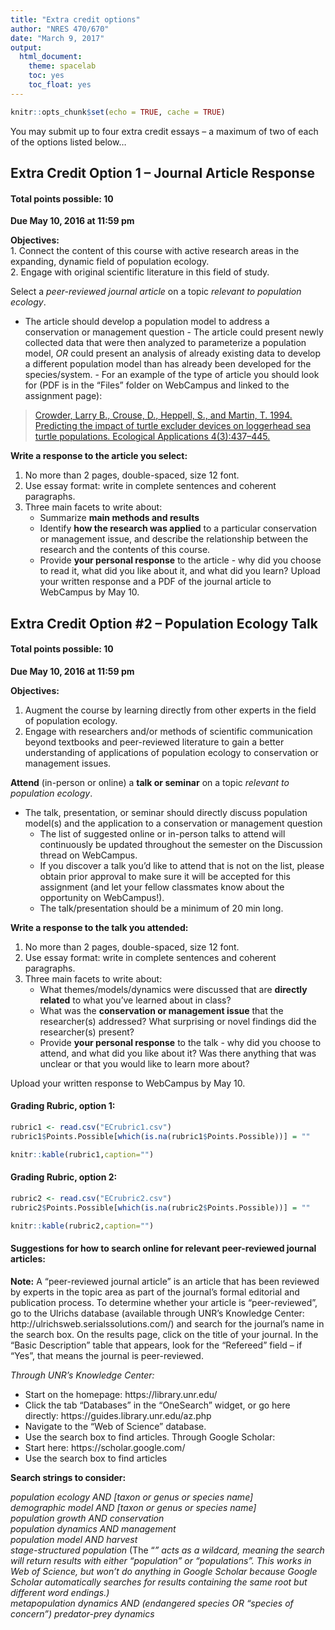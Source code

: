 ```yaml
---
title: "Extra credit options"
author: "NRES 470/670"
date: "March 9, 2017"
output: 
  html_document: 
    theme: spacelab
    toc: yes
    toc_float: yes
---
```


```r
knitr::opts_chunk$set(echo = TRUE, cache = TRUE)
```

You may submit up to four extra credit essays -- a maximum of two of each of the options listed below... 

## Extra Credit Option 1 -- Journal Article Response

#### Total points possible: 10

**Due May 10, 2016 at 11:59 pm**

**Objectives:**  
1. Connect the content of this course with active research areas in the expanding, dynamic field of population ecology.   
2. Engage with original scientific literature in this field of study.      

Select a *peer-reviewed journal article* on a topic _relevant to population ecology_.    

- The article should develop a population model to address a conservation or management question
      - The article could present newly collected data that were then analyzed to parameterize a population model, *OR* could present an analysis of already existing data to develop a different population model than has already been developed for the species/system.
      - For an example of the type of article you should look for (PDF is in the “Files” folder on WebCampus and linked to the assignment page):      

> [Crowder, Larry B., Crouse, D., Heppell, S., and Martin, T.  1994. Predicting the impact of turtle excluder devices on loggerhead sea turtle populations. Ecological Applications 4(3):437–445.](crowder1994.pdf)

**Write a response to the article you select:**   

1. No more than 2 pages, double-spaced, size 12 font.
2. Use essay format: write in complete sentences and coherent paragraphs.
3. Three main facets to write about:    
      - Summarize **main methods and results**
      - Identify **how the research was applied** to a particular conservation or management issue, and describe the relationship between the research and the contents of this course.
      - Provide **your personal response** to the article - why did you choose to read it, what did you like about it, and what did you learn?
Upload your written response and a PDF of the journal article to WebCampus by May 10.

## Extra Credit Option #2 – Population Ecology Talk

#### Total points possible: 10

**Due May 10, 2016 at 11:59 pm**

**Objectives:**    

1. Augment the course by learning directly from other experts in the field of population ecology. 
2. Engage with researchers and/or methods of scientific communication beyond textbooks and peer-reviewed literature to gain a better understanding of applications of population ecology to conservation or management issues.   

**Attend** (in-person or online) a **talk or seminar** on a topic *relevant to population ecology*.    

- The talk, presentation, or seminar should directly discuss population model(s) and the application to a conservation or management question
     - The list of suggested online or in-person talks to attend will continuously be updated throughout the semester on the Discussion thread on WebCampus.     
     - If you discover a talk you’d like to attend that is not on the list, please obtain prior approval to make sure it will be accepted for this assignment (and let your fellow classmates know about the opportunity on WebCampus!).
     - The talk/presentation should be a minimum of 20 min long.   
    
**Write a response to the talk you attended:**     

1.	No more than 2 pages, double-spaced, size 12 font.
2.	Use essay format: write in complete sentences and coherent paragraphs.
3.	Three main facets to write about:
    - What themes/models/dynamics were discussed that are **directly related** to what you’ve learned about in class?
    - What was the **conservation or management issue** that the researcher(s) addressed? What surprising or novel findings did the researcher(s) present?
    - Provide **your personal response** to the talk - why did you choose to attend, and what did you like about it? Was there anything that was unclear or that you would like to learn more about?

Upload your written response to WebCampus by May 10.


#### Grading Rubric, option 1:

```r
rubric1 <- read.csv("ECrubric1.csv")
rubric1$Points.Possible[which(is.na(rubric1$Points.Possible))] = ""
```

```r
knitr::kable(rubric1,caption="")

```
#### Grading Rubric, option 2:

```r
rubric2 <- read.csv("ECrubric2.csv")
rubric2$Points.Possible[which(is.na(rubric2$Points.Possible))] = ""
```

```r
knitr::kable(rubric2,caption="")

```


#### Suggestions for how to search online for relevant peer-reviewed journal articles:    

**Note:** A “peer-reviewed journal article” is an article that has been reviewed by experts in the topic area as part of the journal’s formal editorial and publication process. To determine whether your article is “peer-reviewed”, go to the Ulrichs database (available through UNR’s Knowledge Center: http://ulrichsweb.serialssolutions.com/) and search for the journal’s name in the search box. On the results page, click on the title of your journal. In the “Basic Description” table that appears, look for the “Refereed” field – if “Yes”, that means the journal is peer-reviewed.

*Through UNR’s Knowledge Center:*    

- Start on the homepage: https://library.unr.edu/
- Click the tab “Databases” in the “OneSearch” widget, or go here directly: https://guides.library.unr.edu/az.php 
- Navigate to the “Web of Science” database.
- Use the search box to find articles.
Through Google Scholar:
- Start here: https://scholar.google.com/
- Use the search box to find articles    


**Search strings to consider:**     


*population ecology AND [taxon or genus or species name]   
demographic model AND [taxon or genus or species name]    
population growth AND conservation    
population dynamics AND management    
population model AND harvest    
stage-structured population* (The “*” acts as a wildcard, meaning the search will return results with either “population” or “populations”. This works in Web of Science, but won’t do anything in Google Scholar because Google Scholar automatically searches for results containing the same root but different word endings.)    
metapopulation dynamics AND (endangered species OR “species of concern”)
predator-prey dynamics*     
 



































 

































